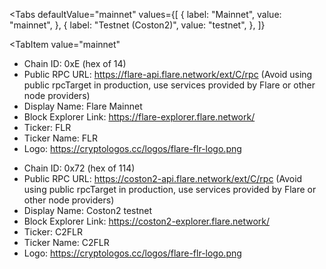 
<Tabs
 defaultValue="mainnet"
  values={[
    { label: "Mainnet", value: "mainnet", },
    { label: "Testnet (Coston2)", value: "testnet", },
  ]}
>
<TabItem
  value="mainnet"
>

- Chain ID: 0xE (hex of 14)
- Public RPC URL: https://flare-api.flare.network/ext/C/rpc (Avoid using public rpcTarget in
  production, use services provided by Flare or other node providers)
- Display Name: Flare Mainnet
- Block Explorer Link: https://flare-explorer.flare.network/
- Ticker: FLR
- Ticker Name: FLR
- Logo: https://cryptologos.cc/logos/flare-flr-logo.png

</TabItem>
<TabItem
  value="testnet"
>

- Chain ID: 0x72 (hex of 114)
- Public RPC URL: https://coston2-api.flare.network/ext/C/rpc (Avoid using public rpcTarget in
  production, use services provided by Flare or other node providers)
- Display Name: Coston2 testnet
- Block Explorer Link: https://coston2-explorer.flare.network/
- Ticker: C2FLR
- Ticker Name: C2FLR
- Logo: https://cryptologos.cc/logos/flare-flr-logo.png

</TabItem>
</Tabs>
